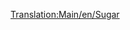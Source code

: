 [[Translation:Main/en/Sugar]]{{en/-}}
{{en/Cargo| name=Sugar
| image=SugarMine.png
| produced=[[Main/en/Sugar Mine]]
| accepted=[[Main/en/Sweet Factory]]
}}